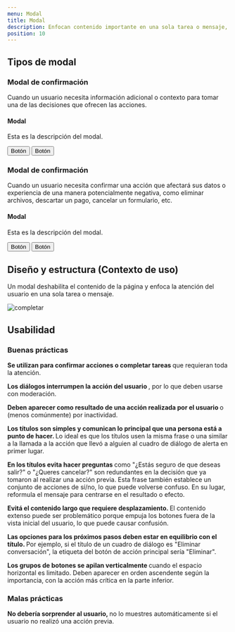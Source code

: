 ```yaml
---
menu: Modal
title: Modal
description: Enfocan contenido importante en una sola tarea o mensaje, sobre la página y bloquea otras interacciones.
position: 10
---
```




## Tipos de modal

### Modal de confirmación

Cuando un usuario necesita información adicional o contexto para tomar una de las decisiones que ofrecen las acciones.

<Example>
  <div class="modal d-block" tabindex="-1" role="dialog">
    <div class="modal-dialog modal-sm" role="document">
      <div class="modal-content">
        <div class="modal-header"><h4 class="modal-title">Modal</h4></div>
        <div class="modal-body"><p>Esta es la descripción del modal.</p></div>
        <div class="modal-footer">
          <button type="button" class="btn btn-link" data-dismiss="modal">
            Botón
          </button>
          <button type="button" class="btn btn-primary">Botón</button>
        </div>
      </div>
    </div>
  </div>
  <div class=" show"></div>
</Example>

### Modal de confirmación

Cuando un usuario necesita confirmar una acción que afectará sus datos o experiencia de una manera potencialmente negativa, como eliminar archivos, descartar un pago, cancelar un formulario, etc.

<Example class="content-3">
  <div class="modal d-block" tabindex="-1" role="dialog">
    <div class="modal-dialog modal-sm" role="document">
      <div class="modal-content">
        <div class="modal-header"><h4 class="modal-title">Modal</h4></div>
        <div class="modal-body"><p>Esta es la descripción del modal.</p></div>
        <div class="modal-footer">
          <button type="button" class="btn btn-secondary" data-dismiss="modal">
            Botón
          </button>
          <button type="button" class="btn btn-danger">Botón</button>
        </div>
      </div>
    </div>
  </div>
  <div class=" show"></div>
</Example>

## Diseño y estructura (Contexto de uso)

Un modal deshabilita el contenido de la página y enfoca la atención del usuario en una sola tarea o mensaje.

![completar](/componentes/modals/modal.svg)

## Usabilidad

### Buenas prácticas

<div class="d-flex flex-row justify-content-start">
  <i class='bx bx-sm bxs-check-circle' style='color:#26874A'></i>
  <p class="pl-2">
    <strong>Se utilizan para confirmar acciones o completar tareas </strong> 
    que requieran toda la atención. 
  </p>
</div>

<div class="d-flex flex-row justify-content-start">
  <i class='bx bx-sm bxs-check-circle' style='color:#26874A'></i>
  <p class="pl-2">
    <strong>Los diálogos interrumpen la acción del usuario </strong> 
    , por lo que deben usarse con moderación.  
  </p>
</div>

<div class="d-flex flex-row justify-content-start">
  <i class='bx bx-sm bxs-check-circle' style='color:#26874A'></i>
  <p class="pl-2">
    <strong>Deben aparecer como resultado de una acción realizada por el usuario </strong> 
    o (menos comúnmente) por inactividad.  
  </p>
</div>

<div class="d-flex flex-row justify-content-start">
  <i class='bx bx-sm bxs-check-circle' style='color:#26874A'></i>
  <p class="pl-2">
    <strong>Los títulos son simples y comunican lo principal que una persona está a punto de hacer. </strong> 
    Lo ideal es que los títulos usen la misma frase o una similar a la llamada a la acción que llevó a alguien al cuadro de diálogo de alerta en primer lugar.   
  </p>
</div>

<div class="d-flex flex-row justify-content-start">
  <i class='bx bx-sm bxs-check-circle' style='color:#26874A'></i>
  <p class="pl-2">
    <strong>En los títulos evita hacer preguntas </strong> 
    como "¿Estás seguro de que deseas salir?" o "¿Queres cancelar?" son redundantes en la decisión que ya tomaron al realizar una acción previa. 
    Esta frase también establece un conjunto de acciones de sí/no, lo que puede volverse confuso. 
    En su lugar, reformula el mensaje para centrarse en el resultado o efecto. 
  </p>
</div>

<div class="d-flex flex-row justify-content-start">
  <i class='bx bx-sm bxs-check-circle' style='color:#26874A'></i>
  <p class="pl-2">
    <strong>Evitá el contenido largo que requiere desplazamiento. </strong> 
    El contenido extenso puede ser problemático porque empuja los botones fuera de la vista inicial del usuario, lo que puede causar confusión.
  </p>
</div>

<div class="d-flex flex-row justify-content-start">
  <i class='bx bx-sm bxs-check-circle' style='color:#26874A'></i>
  <p class="pl-2">
    <strong>Las opciones para los próximos pasos deben estar en equilibrio con el título. </strong> 
    Por ejemplo, si el título de un cuadro de diálogo es "Eliminar conversación", la etiqueta del botón de acción principal sería "Eliminar". 
  </p>
</div>

<div class="d-flex flex-row justify-content-start">
  <i class='bx bx-sm bxs-check-circle' style='color:#26874A'></i>
  <p class="pl-2">
    <strong>Los grupos de botones se apilan verticalmente </strong> 
    cuando el espacio horizontal es limitado. Deben aparecer en orden ascendente según la importancia, con la acción más crítica en la parte inferior.
  </p>
</div>

### Malas prácticas

<div class="d-flex flex-row justify-content-start">
  <i class="bx bx-sm bxs-x-circle" style="color:#d02323"></i>
  <p class="pl-2">
    <strong>No debería sorprender al usuario, </strong>
    no lo muestres automáticamente si el usuario no realizó una acción previa.
  </p>
</div>